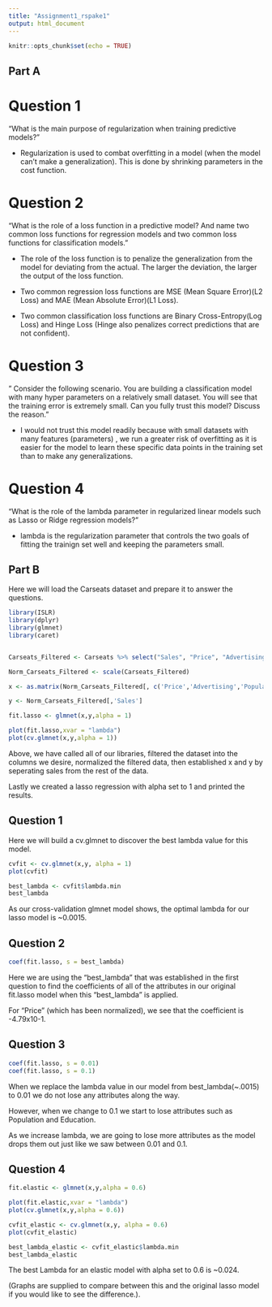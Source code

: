 ---
title: "Assignment1_rspake1"
output: html_document
---

```{r setup, include=FALSE}
knitr::opts_chunk$set(echo = TRUE)
```

## Part A

# Question 1

"What is the main purpose of regularization when training predictive models?"

- Regularization is used to combat overfitting in a model (when the model can't make a generalization). This is done by shrinking parameters in the cost function. 

# Question 2

"What is the role of a loss function in a predictive model? And name two common loss 
functions for regression models and two common loss functions for classification models."

- The role of the loss function is to penalize the generalization from the model for deviating from the actual. The larger the deviation, the larger the output of the loss function. 

- Two common regression loss functions are MSE (Mean Square Error)(L2 Loss) and MAE (Mean Absolute Error)(L1 Loss).

- Two common classification loss functions are Binary Cross-Entropy(Log Loss) and Hinge Loss (Hinge also penalizes correct predictions that are not confident).

# Question 3

" Consider  the  following  scenario.  You  are  building  a  classification  model  with  many 
hyper  parameters  on  a  relatively  small  dataset.  You  will  see  that  the  training  error  is 
extremely small. Can you fully trust this model? Discuss the reason."

- I would not trust this model readily because with small datasets with many features (parameters) , we run a greater risk of overfitting as it is easier for the model to learn these specific data points in the training set than to make any generalizations. 

# Question 4

"What is the role of the lambda parameter in regularized linear models such as Lasso 
or Ridge regression models?"

- lambda is the regularization parameter that controls the two goals of fitting the trainign set well and keeping the parameters small. 


## Part B

Here we will load the Carseats dataset and prepare it to answer the questions.

```{r Carseats}
library(ISLR)
library(dplyr)
library(glmnet)
library(caret)


Carseats_Filtered <- Carseats %>% select("Sales", "Price", "Advertising", "Population", "Age", "Income", "Education")

Norm_Carseats_Filtered <- scale(Carseats_Filtered)

x <- as.matrix(Norm_Carseats_Filtered[, c('Price','Advertising','Population','Age','Income','Education')])

y <- Norm_Carseats_Filtered[,'Sales']

fit.lasso <- glmnet(x,y,alpha = 1)

plot(fit.lasso,xvar = "lambda")
plot(cv.glmnet(x,y,alpha = 1))
```

Above, we have called all of our libraries, filtered the dataset into the columns we desire, normalized the filtered data, then established x and y by seperating sales from the rest of the data.

Lastly we created a lasso regression with alpha set to 1 and printed the results.

## Question 1

Here we will build a cv.glmnet to discover the best lambda value for this model.

```{r}

cvfit <- cv.glmnet(x,y, alpha = 1)
plot(cvfit)

best_lambda <- cvfit$lambda.min
best_lambda
```

As our cross-validation glmnet model shows, the optimal lambda for our lasso model is ~0.0015.

## Question 2

```{r}
coef(fit.lasso, s = best_lambda)

```

Here we are using the "best_lambda" that was established in the first question to find the coefficients of all of the attributes in our original fit.lasso model when this "best_lambda" is applied. 

For "Price" (which has been normalized), we see that the coefficient is -4.79x10-1.

## Question 3


```{r}
coef(fit.lasso, s = 0.01)
coef(fit.lasso, s = 0.1)
```
When we replace the lambda value in our model from best_lambda(~.0015) to 0.01 we do not lose any attributes along the way.

However, when we change to 0.1 we start to lose attributes such as Population and Education. 

As we increase lambda, we are going to lose more attributes as the model drops them out just like we saw between 0.01 and 0.1.

## Question 4

```{r}
fit.elastic <- glmnet(x,y,alpha = 0.6)

plot(fit.elastic,xvar = "lambda")
plot(cv.glmnet(x,y,alpha = 0.6))

cvfit_elastic <- cv.glmnet(x,y, alpha = 0.6)
plot(cvfit_elastic)

best_lambda_elastic <- cvfit_elastic$lambda.min
best_lambda_elastic
```
The best Lambda for an elastic model with alpha set to 0.6 is ~0.024.

(Graphs are supplied to compare between this and the original lasso model if you would like to see the difference.).

